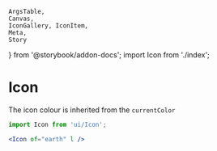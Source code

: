 	ArgsTable,
	Canvas,
	IconGallery, IconItem,
	Meta,
	Story
} from '@storybook/addon-docs'; import Icon from './index';

<Meta
	title="Display/Icon"
	component={Icon}
/>

# Icon

The icon colour is inherited from the `currentColor`

```jsx
import Icon from 'ui/Icon';

<Icon of="earth" l />
```

<Canvas>
	<Story name="Icon">
		<Icon of="categories" xs />
		<Icon of="categories" s />
		<Icon of="categories" m />
		<Icon of="categories" l />
		<Icon of="categories" xl />
		<Icon of="categories" xxl />
		<br/>
		<Icon of="add-after" xs />
		<Icon of="add-after" s />
		<Icon of="add-after" m />
		<Icon of="add-after" l />
		<Icon of="add-after" xl />
		<Icon of="add-after" xxl />
		<br/>
		<div style={{color:'red'}}>
			<Icon of="brush" xs />
			<Icon of="brush" s />
			<Icon of="brush" m />
			<Icon of="brush" l />
			<Icon of="brush" xl />
			<Icon of="brush" xxl />
		</div>
		<span style={{color:'green'}}><Icon of="share" xs /></span>
		<span style={{color:'blue'}}><Icon of="share" s /></span>
		<span style={{color:'orange'}}><Icon of="share" m /></span>
		<span style={{color:'purple'}}><Icon of="share" l /></span>
		<span style={{color:'pink'}}><Icon of="share" xl /></span>
		<span style={{color:'brown'}}><Icon of="share" xxl /></span>
	</Story>
</Canvas>

<ArgsTable of={Icon} />

<IconGallery>
	<IconItem name="accept"><Icon of="accept" xl /></IconItem>
	<IconItem name="accommodation"><Icon of="accommodation" xl /></IconItem>
	<IconItem name="activity"><Icon of="activity" xl /></IconItem>
	<IconItem name="add-after"><Icon of="add-after" xl /></IconItem>
	<IconItem name="add-notification"><Icon of="add-notification" xl /></IconItem>
	<IconItem name="affiliate-details"><Icon of="affiliate-details" xl /></IconItem>
	<IconItem name="attachment"><Icon of="attachment" xl /></IconItem>
	<IconItem name="bin"><Icon of="bin" xl /></IconItem>
	<IconItem name="brush"><Icon of="brush" xl /></IconItem>
	<IconItem name="building"><Icon of="building" xl /></IconItem>
	<IconItem name="calendar"><Icon of="calendar" xl /></IconItem>
	<IconItem name="categories"><Icon of="categories" xl /></IconItem>
	<IconItem name="chat"><Icon of="chat" xl /></IconItem>
	<IconItem name="clients"><Icon of="clients" xl /></IconItem>
	<IconItem name="cog"><Icon of="cog" xl /></IconItem>
	<IconItem name="connect"><Icon of="connect" xl /></IconItem>
	<IconItem name="copy"><Icon of="copy" xl /></IconItem>
	<IconItem name="costs"><Icon of="costs" xl /></IconItem>
	<IconItem name="date"><Icon of="date" xl /></IconItem>
	<IconItem name="directions"><Icon of="directions" xl /></IconItem>
	<IconItem name="document"><Icon of="document" xl /></IconItem>
	<IconItem name="down-arrow-circle"><Icon of="down-arrow-circle" xl /></IconItem>
	<IconItem name="earth"><Icon of="earth" xl /></IconItem>
	<IconItem name="edit"><Icon of="edit" xl /></IconItem>
	<IconItem name="files"><Icon of="files" xl /></IconItem>
	<IconItem name="flight"><Icon of="flight" xl /></IconItem>
	<IconItem name="food"><Icon of="food" xl /></IconItem>
	<IconItem name="grid"><Icon of="grid" xl /></IconItem>
	<IconItem name="hide-eye"><Icon of="hide-eye" xl /></IconItem>
	<IconItem name="image"><Icon of="image" xl /></IconItem>
	<IconItem name="layout"><Icon of="layout" xl /></IconItem>
	<IconItem name="list"><Icon of="list" xl /></IconItem>
	<IconItem name="location"><Icon of="location" xl /></IconItem>
	<IconItem name="logout"><Icon of="logout" xl /></IconItem>
	<IconItem name="luggage"><Icon of="luggage" xl /></IconItem>
	<IconItem name="money"><Icon of="money" xl /></IconItem>
	<IconItem name="new-notification"><Icon of="new-notification" xl /></IconItem>
	<IconItem name="notes"><Icon of="notes" xl /></IconItem>
	<IconItem name="notification"><Icon of="notification" xl /></IconItem>
	<IconItem name="other"><Icon of="other" xl /></IconItem>
	<IconItem name="paste"><Icon of="paste" xl /></IconItem>
	<IconItem name="payments"><Icon of="payments" xl /></IconItem>
	<IconItem name="people"><Icon of="people" xl /></IconItem>
	<IconItem name="phone"><Icon of="phone" xl /></IconItem>
	<IconItem name="plus-square"><Icon of="plus-square" xl /></IconItem>
	<IconItem name="question-mark-square"><Icon of="question-mark-square" xl /></IconItem>
	<IconItem name="reject"><Icon of="reject" xl /></IconItem>
	<IconItem name="search"><Icon of="search" xl /></IconItem>
	<IconItem name="send"><Icon of="send" xl /></IconItem>
	<IconItem name="server"><Icon of="server" xl /></IconItem>
	<IconItem name="share"><Icon of="share" xl /></IconItem>
	<IconItem name="sliders"><Icon of="sliders" xl /></IconItem>
	<IconItem name="star-empty"><Icon of="star-empty" xl /></IconItem>
	<IconItem name="star-full"><Icon of="star-full" xl /></IconItem>
	<IconItem name="star-half"><Icon of="star-half" xl /></IconItem>
	<IconItem name="star-square"><Icon of="star-square" xl /></IconItem>
	<IconItem name="star"><Icon of="star" xl /></IconItem>
	<IconItem name="tick-circle"><Icon of="tick-circle" xl /></IconItem>
	<IconItem name="travel-boat"><Icon of="travel-boat" xl /></IconItem>
	<IconItem name="travel-cycle"><Icon of="travel-cycle" xl /></IconItem>
	<IconItem name="travel-drive"><Icon of="travel-drive" xl /></IconItem>
	<IconItem name="travel-flight"><Icon of="travel-flight" xl /></IconItem>
	<IconItem name="travel-public-transport"><Icon of="travel-public-transport" xl /></IconItem>
	<IconItem name="travel-taxi"><Icon of="travel-taxi" xl /></IconItem>
	<IconItem name="travel-walk"><Icon of="travel-walk" xl /></IconItem>
	<IconItem name="travel"><Icon of="travel" xl /></IconItem>
	<IconItem name="warning"><Icon of="warning" xl /></IconItem>
</IconGallery>
